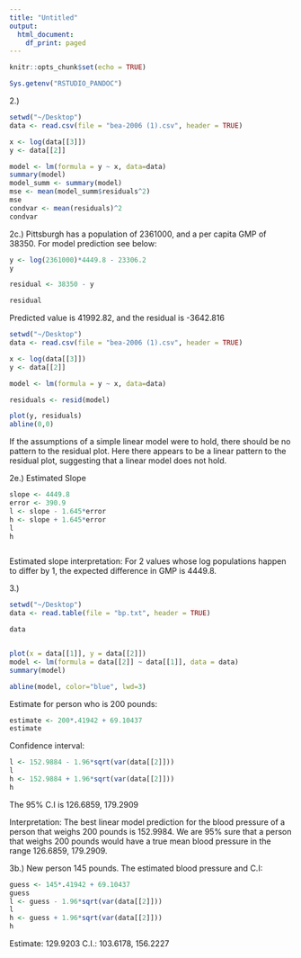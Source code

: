 ```yaml
---
title: "Untitled"
output:
  html_document:
    df_print: paged
---
```


```r
knitr::opts_chunk$set(echo = TRUE)
```



```r
Sys.getenv("RSTUDIO_PANDOC")
```


2.)


```r
setwd("~/Desktop")
data <- read.csv(file = "bea-2006 (1).csv", header = TRUE)

x <- log(data[[3]])
y <- data[[2]]

model <- lm(formula = y ~ x, data=data)
summary(model)
model_summ <- summary(model)
mse <- mean(model_summ$residuals^2)
mse
condvar <- mean(residuals)^2
condvar
```



2c.) Pittsburgh has a population of 2361000, and a per capita GMP of 38350. For model prediction see below:

```r

y <- log(2361000)*4449.8 - 23306.2
y

residual <- 38350 - y

residual

```

Predicted value is 41992.82, and the residual is -3642.816

```r
setwd("~/Desktop")
data <- read.csv(file = "bea-2006 (1).csv", header = TRUE)

x <- log(data[[3]])
y <- data[[2]]

model <- lm(formula = y ~ x, data=data)

residuals <- resid(model)

plot(y, residuals)
abline(0,0)

```


If the assumptions of a simple linear model were to hold, there should be no pattern to the residual plot. Here there appears to be a linear pattern to the residual plot, suggesting that a linear model does not hold.


2e.)
Estimated Slope
```r
slope <- 4449.8
error <- 390.9
l <- slope - 1.645*error
h <- slope + 1.645*error
l
h



```



Estimated slope interpretation: For 2 values whose log populations happen to differ by 1, the expected difference in GMP is 4449.8.



3.) 

```r
setwd("~/Desktop")
data <- read.table(file = "bp.txt", header = TRUE)

data


plot(x = data[[1]], y = data[[2]])
model <- lm(formula = data[[2]] ~ data[[1]], data = data)
summary(model)

abline(model, color="blue", lwd=3)

```

Estimate for person who is 200 pounds:

```r
estimate <- 200*.41942 + 69.10437
estimate

```

Confidence interval:
```r
l <- 152.9884 - 1.96*sqrt(var(data[[2]]))
l
h <- 152.9884 + 1.96*sqrt(var(data[[2]]))
h
```


The 95% C.I is 126.6859, 179.2909

Interpretation: The best linear model prediction for the blood pressure of a person that weighs 200 pounds is 152.9984. We are 95% sure that a person that weighs 200 pounds would have a true mean blood pressure in the range 126.6859, 179.2909.


3b.) New person 145 pounds. The estimated blood pressure and C.I:

```r
guess <- 145*.41942 + 69.10437
guess
l <- guess - 1.96*sqrt(var(data[[2]]))
l
h <- guess + 1.96*sqrt(var(data[[2]]))
h
```


Estimate: 129.9203
C.I.: 103.6178, 156.2227






